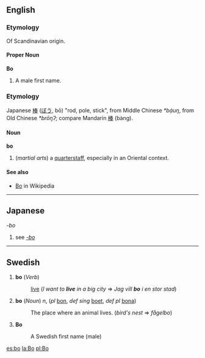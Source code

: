 ==English==
===Etymology===
Of Scandinavian origin.

====Proper Noun====
'''Bo'''
# A male first name.

===Etymology===
Japanese [[棒]] ([[ぼう]], bō) "rod, pole, stick", from Middle Chinese ''*bạ́uŋ'', from Old Chinese ''*brōŋʔ''; compare Mandarin [[棒]] (bàng).

====Noun====
'''bo''' 
# (''martial arts'') a [[quarterstaff]], especially in an Oriental context.

====See also====
*[[w:Bo (weapon)|Bo]] in Wikipedia

----

==Japanese==
''-bo''
#see ''[[-bo]]''

----
==Swedish==
# '''bo''' (''Verb'')
#: [[live]] (''I want to '''live''' in a big city'' => ''Jag vill '''bo''' i en stor stad'')
# '''bo''' (''Noun'') ''n'', (''pl'' [[bon]], ''def sing'' [[boet]], ''def pl'' [[bona]])
#: The place where an animal lives. (''bird's nest'' => ''fågelbo'')
# '''Bo''' 
#: A Swedish first name (male)

[[es:bo]]
[[la:Bo]]
[[pl:Bo]]